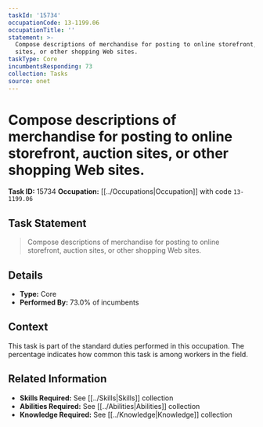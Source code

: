 ```yaml
---
taskId: '15734'
occupationCode: 13-1199.06
occupationTitle: ''
statement: >-
  Compose descriptions of merchandise for posting to online storefront, auction
  sites, or other shopping Web sites.
taskType: Core
incumbentsResponding: 73
collection: Tasks
source: onet
---
```

# Compose descriptions of merchandise for posting to online storefront, auction sites, or other shopping Web sites.

**Task ID:** 15734
**Occupation:** [[../Occupations|Occupation]] with code `13-1199.06`

## Task Statement

> Compose descriptions of merchandise for posting to online storefront, auction sites, or other shopping Web sites.

## Details

- **Type:** Core
- **Performed By:** 73.0% of incumbents

## Context

This task is part of the standard duties performed in this occupation. The percentage indicates how common this task is among workers in the field.

## Related Information

- **Skills Required:** See [[../Skills|Skills]] collection
- **Abilities Required:** See [[../Abilities|Abilities]] collection
- **Knowledge Required:** See [[../Knowledge|Knowledge]] collection
